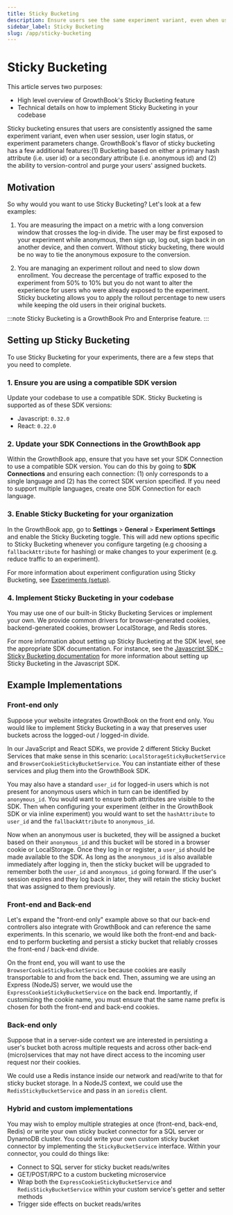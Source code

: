 ```yaml
---
title: Sticky Bucketing
description: Ensure users see the same experiment variant, even when user session, user login status, or experiment parameters change
sidebar_label: Sticky Bucketing
slug: /app/sticky-bucketing
---
```


# Sticky Bucketing

This article serves two purposes:

- High level overview of GrowthBook's Sticky Bucketing feature
- Technical details on how to implement Sticky Bucketing in your codebase

Sticky bucketing ensures that users are consistently assigned the same experiment variant, even when user session, user login status, or experiment parameters change. GrowthBook's flavor of sticky bucketing has a few additional features:(1) Bucketing based on either a primary hash attribute (i.e. user id) or a secondary attribute (i.e. anonymous id) and (2) the ability to version-control and purge your users' assigned buckets.

## Motivation

So why would you want to use Sticky Bucketing? Let's look at a few examples:

1. You are measuring the impact on a metric with a long conversion window that crosses the log-in divide. The user may be first exposed to your experiment while anonymous, then sign up, log out, sign back in on another device, and then convert. Without sticky bucketing, there would be no way to tie the anonymous exposure to the conversion.

2. You are managing an experiment rollout and need to slow down enrollment. You decrease the percentage of traffic exposed to the experiment from 50% to 10% but you do not want to alter the experience for users who were already exposed to the experiment. Sticky bucketing allows you to apply the rollout percentage to new users while keeping the old users in their original buckets.

:::note
Sticky Bucketing is a GrowthBook Pro and Enterprise feature.
:::

## Setting up Sticky Bucketing

To use Sticky Bucketing for your experiments, there are a few steps that you need to complete.

### 1. Ensure you are using a compatible SDK version

Update your codebase to use a compatible SDK. Sticky Bucketing is supported as of these SDK versions:

- Javascript: `0.32.0`
- React: `0.22.0`

### 2. Update your SDK Connections in the GrowthBook app

Within the GrowthBook app, ensure that you have set your SDK Connection to use a compatible SDK version. You can do this by going to **SDK Connections** and ensuring each connection: (1) only corresponds to a single language and (2) has the correct SDK version specified. If you need to support multiple languages, create one SDK Connection for each language.

### 3. Enable Sticky Bucketing for your organization

In the GrowthBook app, go to **Settings** > **General** > **Experiment Settings** and enable the Sticky Bucketing toggle. This will add new options specific to Sticky Bucketing whenever you configure targeting (e.g choosing a `fallbackAttribute` for hashing) or make changes to your experiment (e.g. reduce traffic to an experiment).

For more information about experiment configuration using Sticky Bucketing, see [Experiments (setup)](/app/experiment-configuration).

### 4. Implement Sticky Bucketing in your codebase

You may use one of our built-in Sticky Bucketing Services or implement your own. We provide common drivers for browser-generated cookies, backend-generated cookies, browser LocalStorage, and Redis stores.

For more information about setting up Sticky Bucketing at the SDK level, see the appropriate SDK documentation. For instance, see the [Javascript SDK - Sticky Bucketing documentation](/lib/js/#sticky-bucketing) for more information about setting up Sticky Bucketing in the Javascript SDK.

## Example Implementations

### Front-end only

Suppose your website integrates GrowthBook on the front end only. You would like to implement Sticky Bucketing in a way that preserves user buckets across the logged-out / logged-in divide.

In our JavaScript and React SDKs, we provide 2 different Sticky Bucket Services that make sense in this scenario: `LocalStorageStickyBucketService` and `BrowserCookieStickyBucketService`. You can instantiate either of these services and plug them into the GrowthBook SDK.

You may also have a standard `user_id` for logged-in users which is not present for anonymous users which in turn can be identified by `anonymous_id`. You would want to ensure both attributes are visible to the SDK. Then when configuring your experiment (either in the GrowthBook SDK or via inline experiment) you would want to set the `hashAttribute` to `user_id` and the `fallbackAttribute` to `anonymous_id`.

Now when an anonymous user is bucketed, they will be assigned a bucket based on their `anonymous_id` and this bucket will be stored in a browser cookie or LocalStorage. Once they log in or register, a `user_id` should be made available to the SDK. As long as the `anonymous_id` is also available immediately after logging in, then the sticky bucket will be upgraded to remember both the `user_id` and `anonymous_id` going forward. If the user's session expires and they log back in later, they will retain the sticky bucket that was assigned to them previously.

### Front-end and Back-end

Let's expand the "front-end only" example above so that our back-end controllers also integrate with GrowthBook and can reference the same experiments. In this scenario, we would like both the front-end and back-end to perform bucketing and persist a sticky bucket that reliably crosses the front-end / back-end divide.

On the front end, you will want to use the `BrowserCookieStickyBucketService` because cookies are easily transportable to and from the back end. Then, assuming we are using an Express (NodeJS) server, we would use the `ExpressCookieStickyBucketService` on the back end. Importantly, if customizing the cookie name, you must ensure that the same name prefix is chosen for both the front-end and back-end cookies.

### Back-end only

Suppose that in a server-side context we are interested in persisting a user's bucket both across multiple requests and across other back-end (micro)services that may not have direct access to the incoming user request nor their cookies.

We could use a Redis instance inside our network and read/write to that for sticky bucket storage. In a NodeJS context, we could use the `RedisStickyBucketService` and pass in an `ioredis` client.

### Hybrid and custom implementations

You may wish to employ multiple strategies at once (front-end, back-end, Redis) or write your own sticky bucket connector for a SQL server or DynamoDB cluster. You could write your own custom sticky bucket connector by implementing the `StickyBucketService` interface. Within your connector, you could do things like:

- Connect to SQL server for sticky bucket reads/writes
- GET/POST/RPC to a custom bucketing microservice
- Wrap both the `ExpressCookieStickyBucketService` and `RedisStickyBucketService` within your custom service's getter and setter methods
- Trigger side effects on bucket reads/writes
